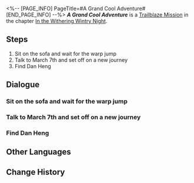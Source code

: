 <%-- [PAGE_INFO]
PageTitle=#A Grand Cool Adventure#
[END_PAGE_INFO] --%>
{{Stub|Dialogue.}}
{{Mission Infobox
|id            = 1010002
|title         = 
|image         = <!--Mission A Grand Cool Adventure.png-->
|type          = Trailblaze
|event_name    = 
|chapter       = In the Withering Wintry Night
|requirements  = [[Trailblaze Mission]] ''[[Drifting Between the Stars]]'' completed
|summary       = Your first stop as a Trailblazer is an icy planet called Jarilo-VI.<br />Filled with anticipation, you embark on your journey alongside March 7th and Dan Heng.
|characters    = Dan Heng; March 7th; Pom-Pom; Trailblazer
|startLocation = [[Astral Express]] - [[Parlor Car]]
|world         = Astral Express
|area          = Parlor Car
|prev          = Drifting Between the Stars
|next          = Travelers on a Winter Night
|rewards       = Trailblaze EXP*200; Travel Encounters*8; Credit*6,000
}}
'''''A Grand Cool Adventure''''' is a [[Trailblaze Mission]] in the chapter [[In the Withering Wintry Night]].

==Steps==
# Sit on the sofa and wait for the warp jump
# Talk to March 7th and set off on a new journey
# Find Dan Heng

<!--
==Gameplay Notes==

--><!--
==Trial Character==

-->
==Dialogue==
{{Stub Dialogue}}
===Sit on the sofa and wait for the warp jump===
{{Mission Description|type=trailblaze|location=<!--to be added-->|You board the Astral Express and become acquainted with a group of companions who may not always get along, but are all at least friendly.<br />A journey with an unknown destination between the stars is about to begin. Maybe you really did accidentally stumble upon some set of a Sci-Fi movie.<br />Conductor Pom-Pom announces that the warp jump is about to begin &mdash; seeing that you're still new to interstellar travel, best you find a seat and hang on tight.}}
{{Dialogue Start}}
:{{tx}}
{{Dialogue End}}

===Talk to March 7th and set off on a new journey===
{{Mission Description|type=trailblaze|location=Parlor Car|update|The Express runs aground in the outer space of a white planet. According to Himeko, the effects of the Stellaron are what's obstructing the Express' path forward.<br />If you wish to continue the journey, you must clear out the obstruction caused by the Stellaron.<br />An expedition team of three youngsters has been put together and none of you can wait to set off on this trailblazing expedition... At least March 7th thinks so.}}
{{Dialogue Start}}
:{{tx}}
{{Dialogue End}}

===Find Dan Heng===
{{Mission Description|type=trailblaze|location=Parlor Car|update|The Express runs aground in the outer space of a white planet. According to Himeko, the effects of the Stellaron are what's obstructing the Express' path forward.<br />If you wish to continue the journey, you must clear out the obstruction caused by the Stellaron.<br />Himeko wants you to talk to Dan Heng and hopes the three of you can team up to complete this trailblazing expedition on Jarilo-VI.}}
{{Dialogue Start}}
:{{tx}}
{{Dialogue End}}

==Other Languages==
{{Other Languages
|en   = A Grand Cool Adventure
|zhs  = 激「冻」人心的大冒险
|zht  = 激「凍」人心的大冒險
|ja   = 激凍の大冒険
|ko   = 극한의 대모험
|es   = Una gran aventura congelada
|fr   = La fraîcheur d'une grande aventure
|ru   = Оледенительное приключение
|th   = การผจญภัยที่แสน "เยือกเย็น"
|vi   = Cuộc Phiêu Lưu Giá Rét
|de   = Ein großes cooles Abenteuer
|id   = Petualangan yang "Membekukan" Hati
|pt   = Uma Grande Aventura
}}

==Change History==
{{Change History|1.0}}
